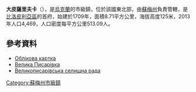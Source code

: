 {{No footnotes|time=2015-09-16T13:15:02+00:00}}
{{coord|50|25|25|N|35|28|54|E|scale:30000_region:UA|display=title}}

'''大皮薩里夫卡'''（{{lang-uk|Велика Писарівка}}），是[[烏克蘭|烏克蘭]]的市級鎮，位於該國東北部，由[[蘇梅州|蘇梅州]]負責管轄，是[[比洛皮利亞區|比洛皮利亞區]]的首府，始建於1709年，面積8.71平方公里，海拔高度125米，2013年人口4,469，人口密度每平方公里513.09人。

==參考資料==
* [http://gska2.rada.gov.ua/pls/z7502/A005?rdat1=22.07.2008&rf7571=28804 Облікова картка]{{dead link|date=2017年12月 |bot=InternetArchiveBot |fix-attempted=yes }}
* [http://v-pisarevka.com/ Велика Писарівка]{{Wayback|url=http://v-pisarevka.com/ |date=20150910151254 }}
* [http://vpisarevka.narod.ru/v-pis.html Великописарівська селищна рада]{{Wayback|url=http://vpisarevka.narod.ru/v-pis.html |date=20160304102401 }}

{{DEFAULTSORT:Велика Писарівка}}
[[Category:蘇梅州市級鎮|Category:蘇梅州市級鎮]]


{{Sumy-geo-stub}}